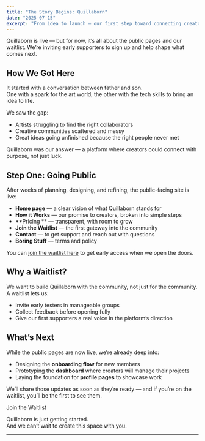 ```yaml
---
title: "The Story Begins: Quillaborn"
date: "2025-07-15"
excerpt: "From idea to launch — our first step toward connecting creators starts with the waitlist."
---
```


<Callout>
Quillaborn is live — but for now, it’s all about the public pages and our waitlist.  
We’re inviting early supporters to sign up and help shape what comes next.
</Callout>

## How We Got Here

It started with a conversation between father and son.  
One with a spark for the art world, the other with the tech skills to bring an idea to life.

We saw the gap:  
- Artists struggling to find the right collaborators  
- Creative communities scattered and messy  
- Great ideas going unfinished because the right people never met

Quillaborn was our answer — a platform where creators could connect with purpose, not just luck.

## Step One: Going Public

After weeks of planning, designing, and refining, the public-facing site is live:
- **Home page** — a clear vision of what Quillaborn stands for  
- **How it Works** — our promise to creators, broken into simple steps  
- **Pricing ** — transparent, with room to grow  
- **Join the Waitlist** — the first gateway into the community  
- **Contact** — to get support and reach out with questions 
- **Boring Stuff** — terms and policy 

You can [join the waitlist here](/#waitlist) to get early access when we open the doors.

## Why a Waitlist?

We want to build Quillaborn with the community, not just for the community.  
A waitlist lets us:
- Invite early testers in manageable groups  
- Collect feedback before opening fully  
- Give our first supporters a real voice in the platform’s direction

## What’s Next

While the public pages are now live, we’re already deep into:
- Designing the **onboarding flow** for new members  
- Prototyping the **dashboard** where creators will manage their projects  
- Laying the foundation for **profile pages** to showcase work

We’ll share those updates as soon as they’re ready — and if you’re on the waitlist, you’ll be the first to see them.

<CTA href="/#waitlist">Join the Waitlist</CTA>

Quillaborn is just getting started.  
And we can’t wait to create this space with you.

---
